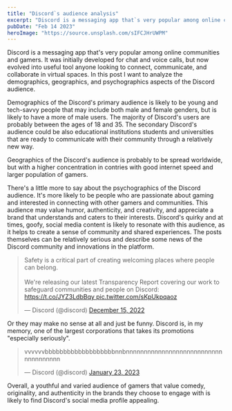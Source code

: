 ```yaml
---
title: "Discord`s audience analysis"
excerpt: "Discord is a messaging app that`s very popular among online communities and gamers. It was initially developed for chat and voice calls, but now evolved in to useful tool anyone looking to connect, communicate, and collaborate in virtual spaces."
pubDate: "Feb 14 2023"
heroImage: "https://source.unsplash.com/sIFCJHrUWPM"
---
```


Discord is a messaging app that's very popular among online communities and gamers. It was initially developed for chat and voice calls, but now evolved into useful tool anyone looking to connect, communicate, and collaborate in virtual spaces. In this post I want to analyze the demographics, geographics, and psychographics aspects of the Discord audience.

Demographics of the Discord's primary audience is likely to be young and tech-savvy people that may include both male and female genders, but is likely to have a more of male users. The majority of Discord's users are probably between the ages of 18 and 35. The secondary Discord's audience could be also educational institutions students and universities that are ready to communicate with their community through a relatively new way.

Geographics of the Discord's audience is probably to be spread worldwide, but with a higher concentration in contries with good internet speed and larger population of gamers.

There's a little more to say about the psychographics of the Discord audience. It's more likely to be people who are passionate about gaming and interested in connecting with other gamers and communities. This audience may value humor, authenticity, and creativity, and appreciate a brand that understands and caters to their interests. Discord's quirky and at times, goofy, social media content is likely to resonate with this audience, as it helps to create a sense of community and shared experiences. The posts themselves can be relatively serious and describe some news of the Discord community and innovations in the platform.

<blockquote class="twitter-tweet">
  <p lang="en" dir="ltr">
    Safety is a critical part of creating welcoming places where people can
    belong.
    <br />
    <br />
    We&#39;re releasing our latest Transparency Report covering our work to safeguard
    communities and people on Discord: <a href="https://t.co/JYZ3LdbBqy">
      https://t.co/JYZ3LdbBqy
    </a> <a href="https://t.co/sKpUkpqaoz">pic.twitter.com/sKpUkpqaoz</a>
  </p>
  &mdash; Discord (@discord) <a href="https://twitter.com/discord/status/1603525574382821376?ref_src=twsrc%5Etfw">December 15, 2022</a>
</blockquote>

Or they may make no sense at all and just be funny. Discord is, in my memory, one of the largest corporations that takes its promotions "especially seriously".

<blockquote class="twitter-tweet">
  <p lang="de" dir="ltr">
    vvvvvvbbbbbbbbbbbbbbbbbbbnnbnnnnnnnnnnnnnnnnnnnnnnnnnnnnnnnnnnnnn
  </p>
  &mdash; Discord (@discord) <a href="https://twitter.com/discord/status/1617580564596555776?ref_src=twsrc%5Etfw">January 23, 2023</a>
</blockquote>

Overall, a youthful and varied audience of gamers that value comedy, originality, and authenticity in the brands they choose to engage with is likely to find Discord's social media profile appealing.
